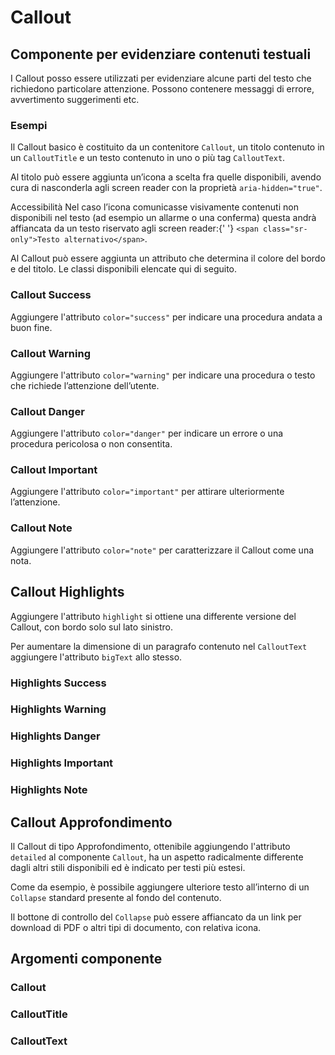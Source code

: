 
<Meta title='Documentazione/Componenti/Callout' of={Callout} />

# Callout

## Componente per evidenziare contenuti testuali

I Callout posso essere utilizzati per evidenziare alcune parti del testo che richiedono particolare attenzione. Possono contenere messaggi di errore, avvertimento suggerimenti etc.

### Esempi

Il Callout basico è costituito da un contenitore `Callout`, un titolo contenuto in un `CalloutTitle` e un testo contenuto in uno o più tag `CalloutText`.

<Canvas>
  <Story id='componenti-callout--esempio-basico' />
</Canvas>

Al titolo può essere aggiunta un’icona a scelta fra quelle disponibili, avendo cura di nasconderla agli screen reader con la proprietà `aria-hidden="true"`.

<div className='docs'>
  <Callout color='success'>
    <CalloutTitle>Accessibilità</CalloutTitle>
    <CalloutText>
      Nel caso l’icona comunicasse visivamente contenuti non disponibili nel
      testo (ad esempio un allarme o una conferma) questa andrà affiancata da un
      testo riservato agli screen reader:{' '}
      <Code>&lt;span class="sr-only"&gt;Testo alternativo&lt;/span&gt;</Code>.
    </CalloutText>
  </Callout>
</div>

<Canvas>
  <Story id='componenti-callout--esempio-con-icona' />
</Canvas>

Al Callout può essere aggiunta un attributo che determina il colore del bordo e del titolo. Le classi disponibili elencate qui di seguito.

### Callout Success

Aggiungere l'attributo `color="success"` per indicare una procedura andata a buon fine.

<Canvas>
  <Story id='componenti-callout--procedura-avvenuta-con-successo' />
</Canvas>

### Callout Warning

Aggiungere l'attributo `color="warning"` per indicare una procedura o testo che richiede l’attenzione dell’utente.

<Canvas>
  <Story id='componenti-callout--procedura-che-richiede-attenzione' />
</Canvas>

### Callout Danger

Aggiungere l'attributo `color="danger"` per indicare un errore o una procedura pericolosa o non consentita.

<Canvas>
  <Story id='componenti-callout--procedura-pericolosa-o-non-consentita' />
</Canvas>

### Callout Important

Aggiungere l'attributo `color="important"` per attirare ulteriormente l’attenzione.

<Canvas>
  <Story id='componenti-callout--procedura-importante' />
</Canvas>

### Callout Note

Aggiungere l'attributo `color="note"` per caratterizzare il Callout come una nota.

<Canvas>
  <Story id='componenti-callout--callout-note' />
</Canvas>

## Callout Highlights

Aggiungere l'attributo `highlight` si ottiene una differente versione del Callout, con bordo solo sul lato sinistro.

Per aumentare la dimensione di un paragrafo contenuto nel `CalloutText` aggiungere l'attributo `bigText` allo stesso.

<Canvas>
  <Story id='componenti-callout--callout-highlights' />
</Canvas>

### Highlights Success

<Canvas>
  <Story id='componenti-callout--callout-highlights-success' />
</Canvas>

### Highlights Warning

<Canvas>
  <Story id='componenti-callout--callout-highlights-warning' />
</Canvas>

### Highlights Danger

<Canvas>
  <Story id='componenti-callout--callout-highlights-danger' />
</Canvas>

### Highlights Important

<Canvas>
  <Story id='componenti-callout--callout-highlights-important' />
</Canvas>

### Highlights Note

<Canvas>
  <Story id='componenti-callout--callout-highlights-note' />
</Canvas>

## Callout Approfondimento

Il Callout di tipo Approfondimento, ottenibile aggiungendo l'attributo `detailed` al componente `Callout`, ha un aspetto radicalmente differente dagli altri stili disponibili ed è indicato per testi più estesi.

Come da esempio, è possibile aggiungere ulteriore testo all’interno di un `Collapse` standard presente al fondo del contenuto.

Il bottone di controllo del `Collapse` può essere affiancato da un link per download di PDF o altri tipi di documento, con relativa icona.

<Canvas>
  <Story id='componenti-callout--callout-approfondimento' />
</Canvas>

## Argomenti componente

### Callout

<ArgsTable of={Callout} />

### CalloutTitle

<ArgsTable of={CalloutTitle} />

### CalloutText

<ArgsTable of={CalloutText} />
